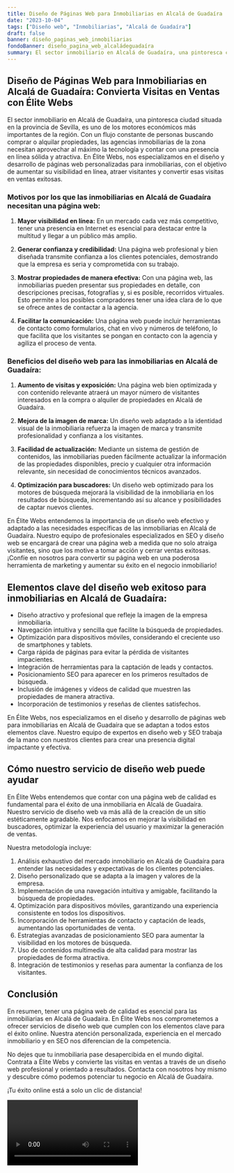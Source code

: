 ```yaml
---
title: Diseño de Páginas Web para Inmobiliarias en Alcalá de Guadaíra
date: "2023-10-04"
tags: ["Diseño web", "Inmobiliarias", "Alcalá de Guadaíra"]
draft: false
banner: diseño_paginas_web_inmobiliarias
fondoBanner: diseño_pagina_web_alcaládeguadaíra
summary: El sector inmobiliario en Alcalá de Guadaíra, una pintoresca ciudad situada en la provincia de Sevilla, es uno de los motores económicos más importantes de la región. Con un flujo constante de personas buscando comprar o alquilar propiedades, las agencias inmobiliarias de la zona necesitan aprovechar al máximo la tecnología y contar con una presencia en línea sólida y atractiva. En Élite Webs, nos especializamos en el diseño y desarrollo de páginas web personalizadas para inmobiliarias, con el objetivo de aumentar su visibilidad en línea, atraer visitantes y convertir esas visitas en ventas exitosas.
---
```



## **Diseño de Páginas Web para Inmobiliarias en Alcalá de Guadaíra: Convierta Visitas en Ventas con Élite Webs**

El sector inmobiliario en Alcalá de Guadaíra, una pintoresca ciudad situada en la provincia de Sevilla, es uno de los motores económicos más importantes de la región. Con un flujo constante de personas buscando comprar o alquilar propiedades, las agencias inmobiliarias de la zona necesitan aprovechar al máximo la tecnología y contar con una presencia en línea sólida y atractiva. En Élite Webs, nos especializamos en el diseño y desarrollo de páginas web personalizadas para inmobiliarias, con el objetivo de aumentar su visibilidad en línea, atraer visitantes y convertir esas visitas en ventas exitosas.

### Motivos por los que las inmobiliarias en Alcalá de Guadaíra necesitan una página web:

1. **Mayor visibilidad en línea:** En un mercado cada vez más competitivo, tener una presencia en Internet es esencial para destacar entre la multitud y llegar a un público más amplio.

2. **Generar confianza y credibilidad:** Una página web profesional y bien diseñada transmite confianza a los clientes potenciales, demostrando que la empresa es seria y comprometida con su trabajo.

3. **Mostrar propiedades de manera efectiva:** Con una página web, las inmobiliarias pueden presentar sus propiedades en detalle, con descripciones precisas, fotografías y, si es posible, recorridos virtuales. Esto permite a los posibles compradores tener una idea clara de lo que se ofrece antes de contactar a la agencia.

4. **Facilitar la comunicación:** Una página web puede incluir herramientas de contacto como formularios, chat en vivo y números de teléfono, lo que facilita que los visitantes se pongan en contacto con la agencia y agiliza el proceso de venta.

### Beneficios del diseño web para las inmobiliarias en Alcalá de Guadaíra:

1. **Aumento de visitas y exposición:** Una página web bien optimizada y con contenido relevante atraerá un mayor número de visitantes interesados en la compra o alquiler de propiedades en Alcalá de Guadaíra.

2. **Mejora de la imagen de marca:** Un diseño web adaptado a la identidad visual de la inmobiliaria refuerza la imagen de marca y transmite profesionalidad y confianza a los visitantes.

3. **Facilidad de actualización:** Mediante un sistema de gestión de contenidos, las inmobiliarias pueden fácilmente actualizar la información de las propiedades disponibles, precio y cualquier otra información relevante, sin necesidad de conocimientos técnicos avanzados.

4. **Optimización para buscadores:** Un diseño web optimizado para los motores de búsqueda mejorará la visibilidad de la inmobiliaria en los resultados de búsqueda, incrementando así su alcance y posibilidades de captar nuevos clientes.

En Élite Webs entendemos la importancia de un diseño web efectivo y adaptado a las necesidades específicas de las inmobiliarias en Alcalá de Guadaíra. Nuestro equipo de profesionales especializados en SEO y diseño web se encargará de crear una página web a medida que no solo atraiga visitantes, sino que los motive a tomar acción y cerrar ventas exitosas. ¡Confíe en nosotros para convertir su página web en una poderosa herramienta de marketing y aumentar su éxito en el negocio inmobiliario!

<GifSeo />

<Cta />

## Elementos clave del diseño web exitoso para inmobiliarias en Alcalá de Guadaíra:

- Diseño atractivo y profesional que refleje la imagen de la empresa inmobiliaria.
- Navegación intuitiva y sencilla que facilite la búsqueda de propiedades.
- Optimización para dispositivos móviles, considerando el creciente uso de smartphones y tablets.
- Carga rápida de páginas para evitar la pérdida de visitantes impacientes.
- Integración de herramientas para la captación de leads y contactos.
- Posicionamiento SEO para aparecer en los primeros resultados de búsqueda.
- Inclusión de imágenes y vídeos de calidad que muestren las propiedades de manera atractiva.
- Incorporación de testimonios y reseñas de clientes satisfechos.

En Élite Webs, nos especializamos en el diseño y desarrollo de páginas web para inmobiliarias en Alcalá de Guadaíra que se adaptan a todos estos elementos clave. Nuestro equipo de expertos en diseño web y SEO trabaja de la mano con nuestros clientes para crear una presencia digital impactante y efectiva.

## Cómo nuestro servicio de diseño web puede ayudar

En Élite Webs entendemos que contar con una página web de calidad es fundamental para el éxito de una inmobiliaria en Alcalá de Guadaíra. Nuestro servicio de diseño web va más allá de la creación de un sitio estéticamente agradable. Nos enfocamos en mejorar la visibilidad en buscadores, optimizar la experiencia del usuario y maximizar la generación de ventas.

Nuestra metodología incluye:

1. Análisis exhaustivo del mercado inmobiliario en Alcalá de Guadaíra para entender las necesidades y expectativas de los clientes potenciales.
2. Diseño personalizado que se adapta a la imagen y valores de la empresa.
3. Implementación de una navegación intuitiva y amigable, facilitando la búsqueda de propiedades.
4. Optimización para dispositivos móviles, garantizando una experiencia consistente en todos los dispositivos.
5. Incorporación de herramientas de contacto y captación de leads, aumentando las oportunidades de venta.
6. Estrategias avanzadas de posicionamiento SEO para aumentar la visibilidad en los motores de búsqueda.
7. Uso de contenidos multimedia de alta calidad para mostrar las propiedades de forma atractiva.
8. Integración de testimonios y reseñas para aumentar la confianza de los visitantes.

## Conclusión

En resumen, tener una página web de calidad es esencial para las inmobiliarias en Alcalá de Guadaíra. En Élite Webs nos comprometemos a ofrecer servicios de diseño web que cumplen con los elementos clave para el éxito online. Nuestra atención personalizada, experiencia en el mercado inmobiliario y en SEO nos diferencian de la competencia.

No dejes que tu inmobiliaria pase desapercibida en el mundo digital. Contrata a Élite Webs y convierte las visitas en ventas a través de un diseño web profesional y orientado a resultados. Contacta con nosotros hoy mismo y descubre cómo podemos potenciar tu negocio en Alcalá de Guadaíra.

¡Tu éxito online está a solo un clic de distancia!

<Video />

<CtaBot job="Inmobiliarias" city="Alcalá de Guadaíra" />

<Gmaps query="Alcalá de Guadaíra+españa+maps" />
